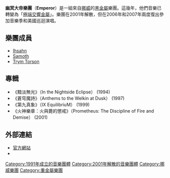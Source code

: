 {{Link style|time=2015-12-11T06:12:45+00:00}}
{{Infobox musical artist
| Name                = 幽冥大帝樂團<br />Emperor
| Img                 = Emperor.jpg
| Img_capt            = 
| Img_size            = 250<!-- Only for images narrower than 220 pixels -->
| Landscape           = yes
| Background          = group_or_band
| Origin              = {{NOR}}[[諾托登|諾托登]]
| Genre               = [[交響黑金屬|交響黑金屬]] <br>[[前衛金屬|前衛金屬]]（晚期）<br />[[黑金屬|黑金屬]]（早期）
| Years_active        = 1991–2001、2006、2007
| Label               = Deathlike Silence Productions、Century Media、Roadrunner Records、Candlelight Records、Nuclear Blast
| Associated_acts     = [[:en:Burzum|Burzum]]、[[:en:Dodheimsgard|Dodheimsgard]]、[[奴役天皇|奴役天皇]]（Enslaved）、[[:en:Gorgoroth|Gorgoroth]]、[[:en:Green_Carnation|Green Carnation]]、[[:en:Ihsahn|Ihsahn]]、[[:en:Ildjarn|Ildjarn]]、[[:en:Mortiis|Mortiis]]、[[:en:Peccatum|Peccatum]]、[[:en:Satyricon_(band)|Satyricon]]、[[:en:Thou_Shalt_Suffer|Thou Shalt Suffer]]、[[:en:Zyklon_(band)|Zyklon]]、[[:en:Zyklon-B_(band)|Zyklon-B]]
| URL                 = [http://www.emperorhorde.com/ www.emperorhorde.com]
| Current_members     = Ihsahn<br />Samoth<br />Trym Torson
| Past_members        = Mortiis<br /> Bård Faust<br /> Alver<br />Tchort
}}
'''幽冥大帝樂團'''（'''Emperor'''）是一組來自[[挪威|挪威]]的[[黑金屬|黑金屬]]樂團。這幾年，他們音樂已轉變為「[[極端金屬|極端]][[交響金屬|交響金屬]]」。樂團在2001年解散，但在2006年和2007年兩度復出參加音樂季和美國巡迴演唱。

== 樂團成員 ==
* [https://en.wikipedia.org/wiki/Ihsahn Ihsahn] {{Wayback|url=https://en.wikipedia.org/wiki/Ihsahn |date=20160513062929 }}
* [https://en.wikipedia.org/wiki/Samoth Samoth] {{Wayback|url=https://en.wikipedia.org/wiki/Samoth |date=20160919134236 }}
* [https://en.wikipedia.org/wiki/Trym_Torson Trym Torson] {{Wayback|url=https://en.wikipedia.org/wiki/Trym_Torson |date=20160603025900 }}

== 專輯 ==
* 《黯淡無光》（In the Nightside Eclipse） (1994)
* 《蒼穹魔詩》（Anthems to the Welkin at Dusk） (1997)
* 《第九真象》（IX EquilibriuM） (1999)
* 《火神樂章：火與薨的懲戒》（Prometheus: The Discipline of Fire and Demise） (2001)

== 外部連結 ==
* [http://www.emperorhorde.com/ 官方網站] {{Wayback|url=http://www.emperorhorde.com/ |date=20090327064824 }}
* {{myspace|emperorhorde|幽冥大帝樂團}}

{{Authority control}}
{{樂團小作品}}
{{DEFAULTSORT:Emperor}}

[[Category:1991年成立的音樂團體|Category:1991年成立的音樂團體]]
[[Category:2001年解散的音樂團體|Category:2001年解散的音樂團體]]
[[Category:挪威樂團|Category:挪威樂團]]
[[Category:重金屬樂團|Category:重金屬樂團]]